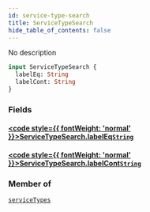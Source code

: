 ```yaml
---
id: service-type-search
title: ServiceTypeSearch
hide_table_of_contents: false
---
```








No description

```graphql
input ServiceTypeSearch {
  labelEq: String
  labelCont: String
}
```


### Fields

#### [<code style={{ fontWeight: 'normal' }}>ServiceTypeSearch.<b>labelEq</b></code>](#)<Bullet />[`String`](/api/graphql/documentation/scalars/string) <Badge class="secondary" text="scalar"/>
> 
> 

#### [<code style={{ fontWeight: 'normal' }}>ServiceTypeSearch.<b>labelCont</b></code>](#)<Bullet />[`String`](/api/graphql/documentation/scalars/string) <Badge class="secondary" text="scalar"/>
> 
> 



### Member of

[`serviceTypes`](/api/graphql/documentation/queries/service-types)  <Badge class="secondary" text="query"/>



